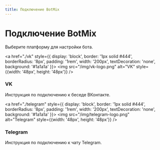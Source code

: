 ```yaml
---
title: Подключение BotMix
---
```


# Подключение BotMix

Выберите платформу для настройки бота.

<div style={{display: 'flex', gap: '1rem', flexWrap: 'wrap'}}>

<a href="./vk" style={{
  display: 'block',
  border: '1px solid #444',
  borderRadius: '8px',
  padding: '1rem',
  width: '200px',
  textDecoration: 'none',
  background: '#1a1a1a'
}}>
  <img src="/img/vk-logo.png" alt="VK" style={{width: '48px', height: '48px'}} />
  <h3>VK</h3>
  <p>Инструкция по подключению к беседе ВКонтакте.</p>
</a>

<a href="./telegram" style={{
  display: 'block',
  border: '1px solid #444',
  borderRadius: '8px',
  padding: '1rem',
  width: '200px',
  textDecoration: 'none',
  background: '#1a1a1a'
}}>
  <img src="/img/telegram-logo.png" alt="Telegram" style={{width: '48px', height: '48px'}} />
  <h3>Telegram</h3>
  <p>Инструкция по подключению к чату Telegram.</p>
</a>

</div>
